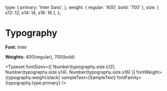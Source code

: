 
<Meta title="Typography" />

  type: {
    primary: 'Inter Sans',
  },
  weight: {
    regular: '400',
    bold: '700'
  },
  size: {
    s12: 12,
    s14: 14,
    s16: 16
  },
};


# Typography

**Font:** Inter

**Weights:** 400(regular), 700(bold)

<Typeset
  fontSizes={[
    Number(typography.size.s12),
    Number(typography.size.s14),
    Number(typography.size.s16)
  ]}
  fontWeight={typography.weight.black}
  sampleText={SampleText}
  fontFamily={typography.type.primary}
/>